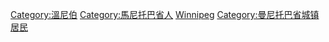 {{Commonscat|People of Winnipeg}}

[[Category:溫尼伯|Category:溫尼伯]]
[[Category:馬尼托巴省人|Category:馬尼托巴省人]]
[[Category:加拿大各城市出身人物|Winnipeg]]
[[Category:曼尼托巴省城镇居民|Category:曼尼托巴省城镇居民]]